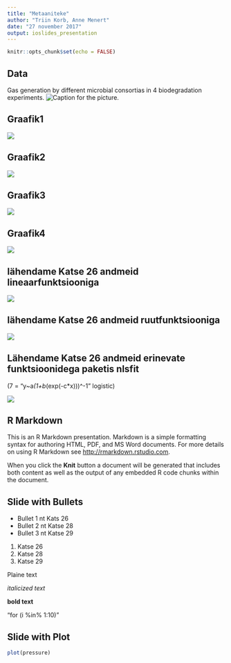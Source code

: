 ---
title: "Metaaniteke"
author: "Triin Korb, Anne Menert"
date: "27 november 2017"
output: ioslides_presentation
---

```{r setup, include=FALSE}
knitr::opts_chunk$set(echo = FALSE)
```
## Data

Gas generation by different microbial consortias in 4 biodegradation experiments.
![Caption for the picture.](C:\Users\Triin\Desktop\Pilt1.png)

## Graafik1 {.flexbox .vcenter}

![](C:\Users\Triin\Desktop\Rplot.png)

## Graafik2 {.flexbox .vcenter}

![](C:\Users\Triin\Desktop\Rplot01.png)

## Graafik3 {.flexbox .vcenter}

![](C:\Users\Triin\Desktop\Rplot02.png)

## Graafik4 {.flexbox .vcenter}

![](C:\Users\Triin\Desktop\Rplot03.png)

## lähendame Katse 26 andmeid lineaarfunktsiooniga

![](C:\Users\Triin\Desktop\Katse26_lineaarne.png)



## lähendame Katse 26 andmeid ruutfunktsiooniga

![](C:\Users\Triin\Desktop\Katse26_ruutfunktsioon.png)

## Lähendame Katse 26 andmeid erinevate funktsioonidega paketis nlsfit 
(7 = "y~a*(1+b*(exp(-c*x)))^-1" logistic)

![](C:\Users\Triin\Desktop\Katse26_nlsfit.png)


## R Markdown

This is an R Markdown presentation. Markdown is a simple formatting syntax for authoring HTML, PDF, and MS Word documents. For more details on using R Markdown see <http://rmarkdown.rstudio.com>.

When you click the **Knit** button a document will be generated that includes both content as well as the output of any embedded R code chunks within the document.



## Slide with Bullets

- Bullet 1 nt Kats 26
- Bullet 2 nt Katse 28
- Bullet 3 nt Katse 29

1. Katse 26
2. Katse 28
3. Katse 29

Plaine text

*italicized text*

**bold text**

"for (i %in% 1:10)"



## Slide with Plot

```{r pressure}
plot(pressure)
```

